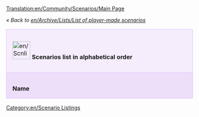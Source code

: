 [[Translation:en/Community/Scenarios/Main Page]]

''« Back to [[en/Archive/Lists/List of player-made scenarios]]''

{| cellspacing="3" class="mainpagetable" align="center" width="100%"
|- valign="top" 
|colspan="11" style="font-size: 100%; BACKGROUND-COLOR: #F5EDFC; border: 1px solid #E1BBFF; margin: 0; padding: 1em; text-align: left; width:14%"|[[File:en/Scnlist-alphabetical.png|48px]] <font size="3">'''Scenarios list in alphabetical order'''</font>
|-
|style="font-size: 100%; BACKGROUND-COLOR: #EDDEFA; border: 1px solid #E1BBFF; margin: 0; padding: 1em 1em 0em 1em; text-align: left;"|'''Name'''
|style="font-size: 100%; BACKGROUND-COLOR: #EDDEFA; border: 1px solid #E1BBFF; margin: 0; padding: 1em 1em 0em 1em; text-align: left;"|'''Description'''
|style="font-size: 100%; BACKGROUND-COLOR: #EDDEFA; border: 1px solid #E1BBFF; margin: 0; padding: 1em 1em 0em 1em; text-align: left;"|'''Difficulty'''
|style="font-size: 100%; BACKGROUND-COLOR: #EDDEFA; border: 1px solid #E1BBFF; margin: 0; padding: 1em 1em 0em 1em; text-align: left;"|'''Setting'''
|style="font-size: 100%; BACKGROUND-COLOR: #EDDEFA; border: 1px solid #E1BBFF; margin: 0; padding: 1em 1em 0em 1em; text-align: left;"|'''Size'''
|style="font-size: 100%; BACKGROUND-COLOR: #EDDEFA; border: 1px solid #E1BBFF; margin: 0; padding: 1em 1em 0em 1em; text-align: left;"|'''Relief'''
|style="font-size: 100%; BACKGROUND-COLOR: #EDDEFA; border: 1px solid #E1BBFF; margin: 0; padding: 1em 1em 0em 1em; text-align: left;"|'''Towns'''
|style="font-size: 100%; BACKGROUND-COLOR: #EDDEFA; border: 1px solid #E1BBFF; margin: 0; padding: 1em 1em 0em 1em; text-align: left;"|'''Industries'''
|style="font-size: 100%; BACKGROUND-COLOR: #EDDEFA; border: 1px solid #E1BBFF; margin: 0; padding: 1em 1em 0em 1em; text-align: left;"|'''Based on Real World'''
|style="font-size: 100%; BACKGROUND-COLOR: #EDDEFA; border: 1px solid #E1BBFF; margin: 0; padding: 1em 1em 0em 1em; text-align: left;"|'''OpenTTD Version'''
|style="font-size: 100%; BACKGROUND-COLOR: #EDDEFA; border: 1px solid #E1BBFF; margin: 0; padding: 1em 1em 0em 1em; text-align: left;"|'''Author'''

{{en/ScenariosListRow|name=[[en/Community/Scenarios/(Don't) Hurt Your Eyes ;-)|(Don't) Hurt Your Eyes ;-)]]
|description=A toyland map made with the original TTD
|difficulty=[[en/Archive/Lists/Scenario by Difficulty - Normal|Normal]]
|setting=[[en/Archive/Lists/Scenario by Setting - Toyland|Toyland]]
|size=[[en/Archive/Lists/Scenarios by Size 256x256|256x256]]
|relief=[[en/Archive/Lists/Flat Scenarios|Flat]]
|towns=Normal 
|industries=[[en/Archive/Lists/Scenarios by Quantity of Industries - Normal|Normal]]
|realworld=no 
|version=any
|author=[[en/Sleepie|Sleepie]] 
}}

{{en/ScenariosListRow|name=[[en/Community/Scenarios/A Mars Odyssey|A Mars Odyssey v0.5]]
|description=
|difficulty=[[en/Archive/Lists/Scenario by Difficulty - Easy|Easy]]
|setting=[[en/Archive/Lists/Scenario by Setting - Special|Special (Mars)]]
|size=[[en/Archive/Lists/Scenarios by Size 256x256|256x256]]
|relief=[[en/Archive/Lists/Flat Scenarios|Flat]]
|towns=Normal
|industries=[[en/Archive/Lists/Scenarios by Quantity of Industries - Normal|Normal]]
|realworld=no
|version=0.5.0
|author=Ominus
}}

{{en/ScenariosListRow|name=[[en/Community/Scenarios/Alexander to Karthoum|Alexander to Karthoum]]
|description=based on a heightmap for the [https://www.wikipedia.org/wiki/Nile Nile]
|difficulty=[[en/Archive/Lists/Scenario by Difficulty - Normal|Normal]]
|setting=[[en/Archive/Lists/Scenario by Setting - Sub-Tropical|Sub-Tropical]]
|size=[[en/Archive/Lists/Scenarios by Size 512x2048|512x2048]]
|relief=[[en/Archive/Lists/Flat Scenarios|Flat]]
|towns=Normal
|industries=[[en/Archive/Lists/Scenarios by Quantity of Industries - Normal|Normal]]
|realworld=[[en/Archive/Lists/Scenarios Based on Real World|The Nile from the delta to Karthoum]]
|version=0.5.0
|author=thebrightside
}}

{{en/ScenariosListRow|name=[[en/Community/Scenarios/Europe|CarstsEuropeScenario]]
|description=Europe based on NASA SRTM-Data
|difficulty=[[en/Archive/Lists/Scenario by Difficulty - Normal|Normal]]
|setting=[[en/Archive/Lists/Scenario by Setting - Temperate|Temperate]]
|size=[[en/Archive/Lists/Scenarios by Size 2048x2048|2048x2048]]
|relief=[[en/Archive/Lists/Mixed Relief Scenarios|Mixed]]
|towns=High
|industries=[[en/Archive/Lists/Scenarios by Quantity of Industries - High|High]]
|realworld=[[en/Archive/Lists/Scenarios Based on Real World|Europe]]
|version=0.5.0
|author=[[en/CARST|CARST]]
}}

{{en/ScenariosListRow|name=[[en/Community/Scenarios/CarstsMonsterScenario v3|CarstsMonsterScenario_v3]]
|description=Hundreds of cities and industries
|difficulty=[[en/Archive/Lists/Scenario by Difficulty - Easy|Easy]]
|setting=[[en/Archive/Lists/Scenario by Setting - Temperate|Temperate]]
|size=[[en/Archive/Lists/Scenarios by Size 2048x2048|2048x2048]]
|relief=[[en/Archive/Lists/Flat Scenarios|Flat]]
|towns=High
|industries=[[en/Archive/Lists/Scenarios by Quantity of Industries - High|High]]
|realworld=no
|version=0.5.0
|author=[[en/CARST|CARST]]
}}

{{en/ScenariosListRow|name=[[en/Community/Scenarios/CarstsTrainingScenario v3|CarstsTrainingScenario_v3]]
|description=Six-city training ground
|difficulty=[[en/Archive/Lists/Scenario by Difficulty - Easy|Easy]]
|setting=[[en/Archive/Lists/Scenario by Setting - Temperate|Temperate]]
|size=[[en/Archive/Lists/Scenarios by Size 256x256|256x256]]
|relief=[[en/Archive/Lists/Very Flat Scenarios|Very Flat]]
|towns=Low
|industries=[[en/Archive/Lists/Scenarios by Quantity of Industries - High|High]]
|realworld=no
|version=0.6.0
|author=[[en/CARST|CARST]]
}}

{{en/ScenariosListRow|name=[[en/Community/Scenarios/CarstsWorldScenario|CarstsWorldScenario]]
|description=Planet earth based on satellite-data
|difficulty=[[en/Archive/Lists/Scenario by Difficulty - Normal|Normal]]
|setting=[[en/Archive/Lists/Scenario by Setting - Temperate|Temperate]]
|size=[[en/Archive/Lists/Scenarios with greater Size than 2048x2048 or Size not listed|8192x4096]]
|relief=[[en/Archive/Lists/Mixed Relief Scenarios|Mixed]]
|towns=Normal
|industries=[[en/Archive/Lists/Scenarios by Quantity of Industries - Normal|Normal]]
|realworld=[[en/Archive/Lists/Scenarios Based on Real World|Earth]]
|version=0.6.0
|author=[[en/CARST|CARST]]
}}

{{en/ScenariosListRow|name=[[en/Community/Scenarios/Chatham Islands|Chatham Islands v0.5]]
|description=New Zealand's [https://www.wikipedia.org/wiki/Chatham_Islands Chatham Islands]
|difficulty=[[en/Archive/Lists/Scenario by Difficulty - Normal|Normal]]
|setting=[[en/Archive/Lists/Scenario by Setting - Sub-Tropical|Sub-Tropical]]
|size=[[en/Archive/Lists/Scenarios by Size 1024x1024|1024x1024]]
|relief=[[en/Archive/Lists/Hilly Scenarios|Hilly]]
|towns=High
|industries=[[en/Archive/Lists/Scenarios by Quantity of Industries - High|High]]
|realworld=[[en/Archive/Lists/Scenarios Based on Real World|Chatham Islands (Terrain only)]]
|version=0.5.0
|author=Ominus
}}

{{en/ScenariosListRow|name=[[en/Community/Scenarios/Climb up the Mountains|Climb up the Mountains]]
|description=Made with the original TTD
|difficulty=[[en/Archive/Lists/Scenario by Difficulty - Normal|Normal]]
|setting=[[en/Archive/Lists/Scenario by Setting - Sub-Arctic|Sub-Arctic]]
|size=[[en/Archive/Lists/Scenarios by Size 256x256|256x256]]
|relief=[[en/Archive/Lists/Mixed Relief Scenarios|Mixed]]
|towns=Normal
|industries=[[en/Archive/Lists/Scenarios by Quantity of Industries - Normal|Normal]]
|realworld=no
|version=any
|author=[[en/Sleepie|Sleepie]]
}}

{{en/ScenariosListRow|name=[[en/Community/Scenarios/Colorado|Colorado]]
|description=A scenario representing the US state of Colorado.
|difficulty=[[en/Archive/Lists/Scenario by Difficulty - Hard|Hard]]
|setting=[[en/Archive/Lists/Scenario by Setting - Sub-Tropical|Sub-Tropical]]
|size=[[en/Archive/Lists/Scenarios by Size 256x256|256x256]]
|relief=[[en/Archive/Lists/Mixed Relief Scenarios|Mixed]]
|towns=High
|industries=[[en/Archive/Lists/Scenarios by Quantity of Industries - Normal|Normal]]
|realworld=Yes
|version=1.10.0
|author=[[en/DonaldDuck|DonaldDuck]]
}}

{{en/ScenariosListRow|name=[[en/Community/Scenarios/Cuba|Cuba]]
|description=Real-life Cuba
|difficulty=[[en/Archive/Lists/Scenario by Difficulty - Normal|Normal]]
|setting=[[en/Archive/Lists/Scenario by Setting - Sub-Tropical|Sub-Tropical]]
|size=[[en/Archive/Lists/Scenarios by Size 1024x512|1024x512]]
|relief=[[en/Archive/Lists/Mixed Relief Scenarios|Mixed]]
|towns=Normal
|industries=[[en/Archive/Lists/Scenarios by Quantity of Industries - Normal|Normal]]
|realworld=Yes
|version=0.6.0
|author=[[en/Pasisti|pasisti]]
}}

{{en/ScenariosListRow|name=[[en/Community/Scenarios/Dale of Scandy|Dale of Scandy]]
|description=A very nice sub-arctic map
|difficulty=[[en/Archive/Lists/Scenario by Difficulty - Normal|Normal]]
|setting=[[en/Archive/Lists/Scenario by Setting - Sub-Arctic|Sub-Arctic]]
|size=[[en/Archive/Lists/Scenarios by Size 256x256|256x256]]
|relief=[[en/Archive/Lists/Mountainous Scenarios|Mountainous]]
|towns=Normal
|industries=[[en/Archive/Lists/Scenarios by Quantity of Industries - High|High]]
|realworld=no
|version=0.4.5
|author=George
}}

{{en/ScenariosListRow|name=[[en/Community/Scenarios/Denmark|Denmark]]
|description=
|difficulty=[[en/Archive/Lists/Scenario by Difficulty - Normal|Normal]]
|setting=[[en/Archive/Lists/Scenario by Setting - Temperate|Temperate]]
|size=[[en/Archive/Lists/Scenarios by Size 1024x1024|1024x1024]]
|relief=[[en/Archive/Lists/Flat Scenarios|Flat]]
|towns=High
|industries=[[en/Archive/Lists/Scenarios by Quantity of Industries - Normal|Normal]]
|realworld=[[en/Archive/Lists/Scenarios Based on Real World|Denmark]]
|version=0.5.1-RC2
|author=Kristian Rasmussen
}}

{{en/ScenariosListRow|name=[[en/Community/Scenarios/Desert Tracking|Desert Tracking]]
|description=A long island, [...] a good place to practice building networks
|difficulty=[[en/Archive/Lists/Scenario by Difficulty - Normal|Normal]]
|setting=[[en/Archive/Lists/Scenario by Setting - Sub-Tropical|Sub-Tropical]]
|size=[[en/Archive/Lists/Scenarios by Size 256x512|256x512]]
|relief=[[en/Archive/Lists/Mixed Relief Scenarios|Mixed]]
|towns=Low (11)
|industries=[[en/Archive/Lists/Scenarios by Quantity of Industries - Normal|Normal]]
|realworld=no
|version=Nightly r10026
|author=Deep Blue
}}

{{en/ScenariosListRow|name=[[en/Community/Scenarios/Echo|Echo]]
|description=two main sub-tropical continents
|difficulty=[[en/Archive/Lists/Scenario by Difficulty - Normal|Normal]]
|setting=[[en/Archive/Lists/Scenario by Setting - Sub-Tropical|Sub-Tropical]]
|size=[[en/Archive/Lists/Scenarios by Size 256x256|256x256]]
|relief=[[en/Archive/Lists/Hilly Scenarios|Hilly]]
|towns=Normal
|industries=[[en/Archive/Lists/Scenarios by Quantity of Industries - Low|Low]]
|realworld=no
|version=0.4.5
|author=S. Morris (Jungle)
}}






{{en/ScenariosListRow|name=[[en/Community/Scenarios/Flevoland|Flevoland]]
|description=Flevoland is a province of the Netherlands and one of the famous polders. The dikes prevent the towns and cities from flooding. Accidentally removing a part of the dike, will really get things under water. The scenario starts at 1984, year of founding the town Zeewolde. (Youngest town of the Netherlands)
|difficulty=[[en/Archive/Lists/Scenario by Difficulty - Easy|Easy]]
|setting=[[en/Archive/Lists/Scenario by Setting - Temperate|Temperate]]
|size=[[en/Archive/Lists/Scenarios by Size 512x512|512x512]]
|relief=[[en/Archive/Lists/Very Flat Scenarios|Very Flat]]
|towns=Low
|industries=[[en/Archive/Lists/Scenarios by Quantity of Industries - Normal|Normal]]
|realworld=[[en/Archive/Lists/Scenarios Based on Real World|Flevoland]]
|version=0.6.3
|author=[[en/PSVSupporter|PSVSupporter]]
}}









{{en/ScenariosListRow|name=[[en/Community/Scenarios/Florida|Florida v0.1]]
|description=
|difficulty=[[en/Archive/Lists/Scenario by Difficulty - Easy|Easy]]
|setting=[[en/Archive/Lists/Scenario by Setting - Temperate|Temperate]]
|size=[[en/Archive/Lists/Scenarios by Size 512x512|512x512]]
|relief=[[en/Archive/Lists/Very Flat Scenarios|Very Flat]]
|towns=High
|industries=[[en/Archive/Lists/Scenarios by Quantity of Industries - Normal|Normal]]
|realworld=[[en/Archive/Lists/Scenarios Based on Real World|Florida]]
|version=0.5.0
|author=James Kirk aka Carskick
}}

{{en/ScenariosListRow|name=[[en/Community/Scenarios/Fractal Landscape|Fractal Landscape]][[File:en/Fractal Landscape ss1.png|128px]]
|description='''Fractal Landscape''' models the Mandelbrot set as a sea surrounded by cliffs and capes, with an island in the form of a Julia set and two lakes in the form of Sierpinski carpets!
|difficulty=[[en/Archive/Lists/Scenario by Difficulty - Easy|Easy]]
|setting=[[en/Archive/Lists/Scenario by Setting - Temperate|Temperate]]
|size=[[en/Archive/Lists/Scenarios by Size 512x512|512x512]]
|relief=[[en/Archive/Lists/Mixed Relief Scenarios|Mixed]]
|towns=Normal
|industries=[[en/Archive/Lists/Scenarios by Quantity of Industries - Normal|Normal]]
|realworld=no
|version=0.5.3
|author=CMG Lee
}}

{{en/ScenariosListRow|name=[[en/Community/Scenarios/Get Your Ships|Get Your Ships!]]
|description=
|difficulty=[[en/Archive/Lists/Scenario by Difficulty - Hard|Hard]]
|setting=[[en/Archive/Lists/Scenario by Setting - Temperate|Temperate]]
|size=[[en/Archive/Lists/Scenarios by Size 128x512|512x128]]
|relief=[[en/Archive/Lists/Mixed Relief Scenarios|Mixed]]
|towns=Low
|industries=[[en/Archive/Lists/Scenarios by Quantity of Industries - Low|Low]]
|realworld=no
|version=0.5.0
|author=[[en/ZxBiohazardZx|ZxBiohazardZx]]
}}

{{en/ScenariosListRow|name=[[en/Community/Scenarios/Iceland|Iceland]]
|description=orginal town names and landscape
|difficulty=[[en/Archive/Lists/Scenario by Difficulty - Normal|Normal]]
|setting=[[en/Archive/Lists/Scenario by Setting - Sub-Arctic|Sub-Arctic]]
|size=[[en/Archive/Lists/Scenarios by Size 512x512|512x512]]
|relief=[[en/Archive/Lists/Hilly Scenarios|Hilly]]
|towns=Low
|industries=[[en/Archive/Lists/Scenarios by Quantity of Industries - Low|Low]]
|realworld=[[en/Archive/Lists/Scenarios Based on Real World|Iceland]]
|version=0.5.0
|author=Knartz
}}

{{en/ScenariosListRow|name=[[en/Community/Scenarios/Islands|Islands]]
|description=included by default
|difficulty=[[en/Archive/Lists/Scenario by Difficulty - Normal|Normal]]
|setting=[[en/Archive/Lists/Scenario by Setting - Sub-Tropical|Sub-Tropical]]
|size=[[en/Archive/Lists/Scenarios by Size 128x128|128x128]]
|relief=[[en/Archive/Lists/Hilly Scenarios|Hilly]]
|towns=Normal
|industries=[[en/Archive/Lists/Scenarios by Quantity of Industries - Normal|Normal]]
|realworld=no
|version=0.4.5
|author=Zimri
}}

{{en/ScenariosListRow|name=[[en/Community/Scenarios/Italy|Italy Scenario v.035]]
|description=
|difficulty=[[en/Archive/Lists/Scenario by Difficulty - Easy|Easy]]
|setting=[[en/Archive/Lists/Scenario by Setting - Temperate|Temperate]]
|size=[[en/Archive/Lists/Scenarios by Size 2048x2048|2048x2048]]
|relief=[[en/Archive/Lists/Mixed Relief Scenarios|Mixed]]
|towns=High
|industries=[[en/Archive/Lists/Scenarios by Quantity of Industries - High|High]]
|realworld=[[en/Archive/Lists/Scenarios Based on Real World|Italy]]
|version=0.5.0-RC4
|author=Mikima
}}

{{en/ScenariosListRow|name=[[en/Community/Scenarios/Jamaica|Jamaica]]
|description=great potential to exploit the whole island
|difficulty=[[en/Archive/Lists/Scenario by Difficulty - Hard|Hard]]
|setting=[[en/Archive/Lists/Scenario by Setting - Sub-Tropical|Sub-Tropical]]
|size=[[en/Archive/Lists/Scenarios by Size 256x256|256x256]]
|relief=[[en/Archive/Lists/Flat Scenarios|Flat]]
|towns=Normal
|industries=[[en/Archive/Lists/Scenarios by Quantity of Industries - High|High]]
|realworld=[[en/Archive/Lists/Scenarios Based on Real World|Jamaica]]
|version=0.5.2
|author=Luukland
}}

{{en/ScenariosListRow|name=[[en/Community/Scenarios/Kloof|Kloof]]
|description=A map at the highest height level divided by a big canyon
|difficulty=[[en/Archive/Lists/Scenario by Difficulty - Easy|Easy]]
|setting=[[en/Archive/Lists/Scenario by Setting - Temperate|Temperate]]
|size=[[en/Archive/Lists/Scenarios by Size 512x512|512x512]]
|relief=[[en/Archive/Lists/Mixed Relief Scenarios|Mixed]]
|towns=High
|industries=[[en/Archive/Lists/Scenarios by Quantity of Industries - Normal|Normal]]
|realworld=no
|version=0.5.0
|author=thebrightside
}}

{{en/ScenariosListRow|name=[[en/Community/Scenarios/Kritschgau|Kritschgau]]
|description=A city of 310 000, made up of numerous districts interconnected with highways.
|difficulty=[[en/Archive/Lists/Scenario by Difficulty - Normal|Normal]]
|setting=[[en/Archive/Lists/Scenario by Setting - Temperate|Temperate]]
|size=[[en/Archive/Lists/Scenarios by Size 256x256|256x256]]
|relief=[[en/Archive/Lists/Flat Scenarios|Flat]]
|towns=High
|industries=None
|realworld=No
|version=[[en/Archive/Community/Nightly build]] r14110 or newer
|author=[[en/Jupix|Jupix]]
}}

{{en/ScenariosListRow|name=[[en/Community/Scenarios/Lakes|Lakes]]
|description=A map made with the original TTD
|difficulty=[[en/Archive/Lists/Scenario by Difficulty - Normal|Normal]]
|setting=[[en/Archive/Lists/Scenario by Setting - Temperate|Temperate]]
|size=[[en/Archive/Lists/Scenarios by Size 256x256|256x256]]
|relief=[[en/Archive/Lists/Mixed Relief Scenarios|Mixed]]
|towns=Normal
|industries=[[en/Archive/Lists/Scenarios by Quantity of Industries - High|High]]
|realworld=no
|version=any
|author=[[en/Sleepie|Sleepie]]
}}

{{en/ScenariosListRow|name=[[en/Community/Scenarios/Land of Floods|Land of Floods v0.5]]
|description=
|difficulty=[[en/Archive/Lists/Scenario by Difficulty - Normal|Normal]]
|setting=[[en/Archive/Lists/Scenario by Setting - Temperate|Temperate]]
|size=[[en/Archive/Lists/Scenarios by Size 256x256|256x256]]
|relief=[[en/Archive/Lists/Very Flat Scenarios|Very Flat]]
|towns=Normal
|industries=[[en/Archive/Lists/Scenarios by Quantity of Industries - Normal|Normal]]
|realworld=no
|version=0.5.0
|author=Ominus
}}

{{en/ScenariosListRow|name=[[en/Community/Scenarios/Latvia|Latvia]]
|description= Map of Latvia and some of neighboring countries.
|difficulty=[[en/Archive/Lists/Scenario by Difficulty - Normal|Normal]]
|setting=[[en/Archive/Lists/Scenario by Setting - Temperate|Temperate]]
|size=[[en/Archive/Lists/Scenarios by Size 512x512|512x512]]
|relief=[[en/Archive/Lists/Mixed Relief Scenarios|Mixed]]
|towns=Normal
|industries=[[en/Archive/Lists/Scenarios by Quantity of Industries - Normal|Normal]]
|realworld=[[en/Archive/Lists/Scenarios Based on Real World|Latvia]]
|version=0.6.0 beta3
|author=Pendrokar
}}

{{en/ScenariosListRow|name=[[en/Community/Scenarios/Lithuania|Lithuania]]
|description= Map of Lithuania and some of neighboring countries.
|difficulty=[[en/Archive/Lists/Scenario by Difficulty - Normal|Normal]]
|setting=[[en/Archive/Lists/Scenario by Setting - Temperate|Temperate]]
|size=[[en/Archive/Lists/Scenarios by Size 512x512|512x512]]
|relief=[[en/Archive/Lists/Mixed Relief Scenarios|Mixed]]
|towns=Normal
|industries=[[en/Archive/Lists/Scenarios by Quantity of Industries - Normal|Normal]]
|realworld=[[en/Archive/Lists/Scenarios Based on Real World|Lithuania]]
|version=0.7.0
|author=carnifex, brisky
}}

{{en/ScenariosListRow|name=[[en/Community/Scenarios/Malta|Malta]]
|description=Malta, Gozo, Comino based on SRTM-3 Data
|difficulty=[[en/Archive/Lists/Scenario by Difficulty - Easy|Easy]]
|setting=[[en/Archive/Lists/Scenario by Setting - Sub-Tropical|Sub-Tropical]]
|size=[[en/Archive/Lists/Scenarios by Size 512x1024|512x1024]]
|relief=[[en/Archive/Lists/Hilly Scenarios|Hilly]]
|towns=Normal
|industries=[[en/Archive/Lists/Scenarios by Quantity of Industries - Normal|Normal]]
|realworld=[[en/Archive/Lists/Scenarios Based on Real World|Malta]]
|version=0.6.0-beta3
|author=[[en/Daisayah|Daisayah]]
}}

{{en/ScenariosListRow|name=[[en/Community/Scenarios/New Zealand North Island|New Zealand North Island]]
|description=The North Island
|difficulty=[[en/Archive/Lists/Scenario by Difficulty - Normal|Normal]]
|setting=[[en/Archive/Lists/Scenario by Setting - Temperate|Temperate]]
|size=[[en/Archive/Lists/Scenarios by Size 2048x2048|2048x2048]]
|relief=[[en/Archive/Lists/Mixed Relief Scenarios|Mixed]]
|towns=Low 
|industries=[[en/Archive/Lists/Scenarios by Quantity of Industries - Normal|Normal]]
|realworld=[[en/Archive/Lists/Scenarios Based on Real World|New Zealand]]
|version=0.6.1-RC1
|author=sootynz
}}

{{en/ScenariosListRow|name=[[en/Community/Scenarios/New Zealand South Island arctic|New Zealand South Island arctic]]
|description=The South Island
|difficulty=[[en/Archive/Lists/Scenario by Difficulty - Normal|Normal]]
|setting=[[en/Archive/Lists/Scenario by Setting - Sub-Arctic|Sub-Arctic]]
|size=[[en/Archive/Lists/Scenarios by Size 1024x1024|1024x1024]]
|relief=[[en/Archive/Lists/Mixed Relief Scenarios|Mixed]]
|towns=Normal 
|industries=[[en/Archive/Lists/Scenarios by Quantity of Industries - Normal|Normal]]
|realworld=[[en/Archive/Lists/Scenarios Based on Real World|New Zealand]]
|version=0.6.1-RC1
|author=sootynz
}}

{{en/ScenariosListRow|name=[[en/Community/Scenarios/Northumberland, England|Northumberland, England]]
|description=Representation of Northumberland
|difficulty=[[en/Archive/Lists/Scenario by Difficulty - Normal|Normal]]
|setting=[[en/Archive/Lists/Scenario by Setting - Temperate|Temperate]]
|size=[[en/Archive/Lists/Scenarios by Size 1024x512|1024x512]]
|relief=[[en/Archive/Lists/Mixed Relief Scenarios|Mixed]]
|towns=Low 
|industries=[[en/Archive/Lists/Scenarios by Quantity of Industries - Low|Low]]
|realworld=[[en/Archive/Lists/Scenarios Based on Real World|England]]
|version=0.6.3
|author=Pete Loud
}}

{{en/ScenariosListRow|name=[[en/Community/Scenarios/Snowy Highlands|Snowy Highlands v0.5]]
|description=
|difficulty=[[en/Archive/Lists/Scenario by Difficulty - Normal|Normal]]
|setting=[[en/Archive/Lists/Scenario by Setting - Sub-Arctic|Sub-Arctic]]
|size=[[en/Archive/Lists/Scenarios by Size 2048x2048|2048x2048]]
|relief=[[en/Archive/Lists/Hilly Scenarios|Hilly]]
|towns=Normal
|industries=[[en/Archive/Lists/Scenarios by Quantity of Industries - Normal|Normal]]
|realworld=no
|version=0.5.0-RC5
|author=[[en/Sleepie|Sleepie]]
}}

{{en/ScenariosListRow|name=[[en/Community/Scenarios/South West France|South West France]]
|description=Great South West of France
|difficulty=[[en/Archive/Lists/Scenario by Difficulty - Normal|Normal]]
|setting=[[en/Archive/Lists/Scenario by Setting - Temperate|Temperate]]
|size=[[en/Archive/Lists/Scenarios by Size 512x512|512x512]]
|relief=[[en/Archive/Lists/Mixed Relief Scenarios|Mixed]]
|towns=High
|industries=[[en/Archive/Lists/Scenarios by Quantity of Industries - Normal|Normal]]
|realworld=[[en/Archive/Lists/Scenarios Based on Real World|South West, France]]
|version=0.7.0
|author=[[en/Piccolo|Piccolo]]
}}

{{en/ScenariosListRow|name=[[en/Community/Scenarios/South Yorkshire|South Yorkshire]]
|description=Large scale map of South Yorkshire, England.
|difficulty=[[en/Archive/Lists/Scenario by Difficulty - Normal|Normal]]
|setting=[[en/Archive/Lists/Scenario by Setting - Temperate|Temperate]]
|size=[[en/Archive/Lists/Scenarios by Size 512x512|512x512]]
|relief=[[en/Archive/Lists/Mixed Relief Scenarios|Mixed]]
|towns=Normal 
|industries=[[en/Archive/Lists/Scenarios by Quantity of Industries - Normal|Normal]]
|realworld=[[en/Archive/Lists/Scenarios Based on Real World|South Yorkshire]]
|version=nightly after 14462
|author=sootynz
}}

{{en/ScenariosListRow|name=[[en/Community/Scenarios/Super Britania|Super Britania]]
|description=
|difficulty=[[en/Archive/Lists/Scenario by Difficulty - Normal|Normal]]
|setting=[[en/Archive/Lists/Scenario by Setting - Temperate|Temperate]]
|size=[[en/Archive/Lists/Scenarios by Size 256x256|256x256]]
|relief=[[en/Archive/Lists/Flat Scenarios|Flat]]
|towns=Normal
|industries=[[en/Archive/Lists/Scenarios by Quantity of Industries - Normal|Normal]]
|realworld=no
|version=0.4.5
|author=George
}}

{{en/ScenariosListRow|name=[[en/Community/Scenarios/The Barrens|The Barrens]]
|description=
|difficulty=[[en/Archive/Lists/Scenario by Difficulty - Normal|Normal]]
|setting=[[en/Archive/Lists/Scenario by Setting - Sub-Tropical|Sub-Tropical]]
|size=[[en/Archive/Lists/Scenarios by Size 512x512|512x512]]
|relief=[[en/Archive/Lists/Mixed Relief Scenarios|Mixed]]
|towns=Normal
|industries=[[en/Archive/Lists/Scenarios by Quantity of Industries - High|High]]
|realworld=no
|version=0.6.0-beta2
|author=[[en/Tirdun]]
}}

{{en/ScenariosListRow|name=[[en/Community/Scenarios/The Isles|The Isles v1.1]]
|description=
|difficulty=[[en/Archive/Lists/Scenario by Difficulty - Normal|Normal]]
|setting=[[en/Archive/Lists/Scenario by Setting - Sub-Tropical|Sub-Tropical]]
|size=[[en/Archive/Lists/Scenarios by Size 1024x1024|1024x1024]]
|relief=[[en/Archive/Lists/Flat Scenarios|Flat]]
|towns=High
|industries=[[en/Archive/Lists/Scenarios by Quantity of Industries - Normal|Normal]]
|realworld=no
|version=0.4.8
|author=thebrightside
}}

{{en/ScenariosListRow|name=[[en/Community/Scenarios/Toy Train|Toy Train]]
|description=
|difficulty=[[en/Archive/Lists/Scenario by Difficulty - Hard|Hard]]
|setting=[[en/Archive/Lists/Scenario by Setting - Toyland|Toyland]]
|size=[[en/Archive/Lists/Scenarios by Size 256x256|256x256]]
|relief=[[en/Archive/Lists/Mountainous Scenarios|Mountainous]]
|towns=Low
|industries=[[en/Archive/Lists/Scenarios by Quantity of Industries - Normal|Normal]]
|realworld=no
|version=0.4.5
|author=Purno
}}

{{en/ScenariosListRow|name=[[en/Community/Scenarios/Tropical River|Tropical River]]
|description=
|difficulty=[[en/Archive/Lists/Scenario by Difficulty - Normal|Normal]]
|setting=[[en/Archive/Lists/Scenario by Setting - Sub-Tropical|Sub-Tropical]]
|size=[[en/Archive/Lists/Scenarios by Size 128x1024|128x1024]]
|relief=[[en/Archive/Lists/Very Flat Scenarios|Very Flat]]
|towns=Normal
|industries=[[en/Archive/Lists/Scenarios by Quantity of Industries - Normal|Normal]]
|realworld=no
|version=0.4.8
|author=Viole Falushe
}}

{{en/ScenariosListRow|name=[[en/Community/Scenarios/United Kingdom|United Kingdom v1.0]]
|description=Based off height map data from NASA
|difficulty=[[en/Archive/Lists/Scenario by Difficulty - Easy|Easy]]
|setting=[[en/Archive/Lists/Scenario by Setting - Temperate|Temperate]]
|size=[[en/Archive/Lists/Scenarios by Size 2048x2048|2048x2048]]
|relief=[[en/Archive/Lists/Mixed Relief Scenarios|Mixed]]
|towns=Normal
|industries=[[en/Archive/Lists/Scenarios by Quantity of Industries - High|High]]
|realworld=[[en/Archive/Lists/Scenarios Based on Real World|United Kingdom]]
|version=0.5.0
|author=JonScaife
}}

{{en/ScenariosListRow|name=[[en/Community/Scenarios/Verdant Islands|Verdant Islands]]
|description=
|difficulty=[[en/Archive/Lists/Scenario by Difficulty - Normal|Normal]]
|setting=[[en/Archive/Lists/Scenario by Setting - Temperate|Temperate]]
|size=[[en/Archive/Lists/Scenarios by Size 256x256|256x256]]
|relief=[[en/Archive/Lists/Mountainous Scenarios|Mountainous]]
|towns=Normal
|industries=[[en/Archive/Lists/Scenarios by Quantity of Industries - High|High]]
|realworld=no
|version=0.6.0-beta2
|author=[[en/Tirdun]]
}}

{{en/ScenariosListRow|name=[[en/Community/Scenarios/Water and Mountains|Water and Mountains v1.0]]
|description=
|difficulty=[[en/Archive/Lists/Scenario by Difficulty - Normal|Normal]]
|setting=[[en/Archive/Lists/Scenario by Setting - Temperate|Temperate]]
|size=[[en/Archive/Lists/Scenarios by Size 512x512|512x512]]
|relief=[[en/Archive/Lists/Hilly Scenarios|Hilly]]
|towns=Low
|industries=[[en/Archive/Lists/Scenarios by Quantity of Industries - Low|Low]]
|realworld=no
|version=Nightly r8148 (0.6.x)
|author=[[en/Sleepie|Sleepie]]
}}

{{en/ScenariosListRow|name=[[en/Community/Scenarios/Whistler|Whistler]]
|minimap=Scenario_whistler.gif
|screenshot=Scenario_whistler2.gif
|description=Small, fun and easy map. Can you transport everything? Starts at 1.1.2008.
|difficulty=[[en/Archive/Lists/Scenario by Difficulty - Easy|Easy]]
|setting=[[en/Archive/Lists/Scenario by Setting - Sub-Arctic|Sub-Arctic]]
|size=[[en/Archive/Lists/Scenarios by Size 256x256|256x256]]
|relief=[[en/Archive/Lists/Mixed Relief Scenarios|Mixed]]
|towns=Normal
|industries=[[en/Archive/Lists/Scenarios by Quantity of Industries - Normal|Normal]]
|realworld=No
|version=0.6.3
|author=[[en/Priski|Priski]]
}}

|}

[[Category:en/Scenario Listings]]
